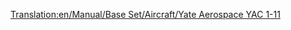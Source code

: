 [[Translation:en/Manual/Base Set/Aircraft/Yate Aerospace YAC 1-11]]

{{it/Manuale/Set base/Aeromobili/StatAeroplani|Name=Yate Aerospace YAC 1-11
|Image=[[File:en/Manual/Base Set/Aircraft/BritishAerospaceBAC1-11.png|Yate Aerospace YAC 1-11]]
|Costo=153.324
|Velocità=952 km/h
|Annuale=17.740
|Progettato=1962
|Vita=22
|Capacità=95 passeggeri e 10 sacchi postali
|Riadattabile=
*105 sacchi postali
*53 casse di beni
*26 tonnellate di cibo, borse di valori o sacchi di oro/diamanti
|Descrizione=Un piccolo aereo con bassi costi di manutenzione.
|Real-lifeWikilink=BAC One-Eleven
|Real-life=[https://it.wikipedia.org/wiki/BAC_One-Eleven British Aerospace BAC 1-11], indicato anche come BAC One-Eleven o BAC-111
}}